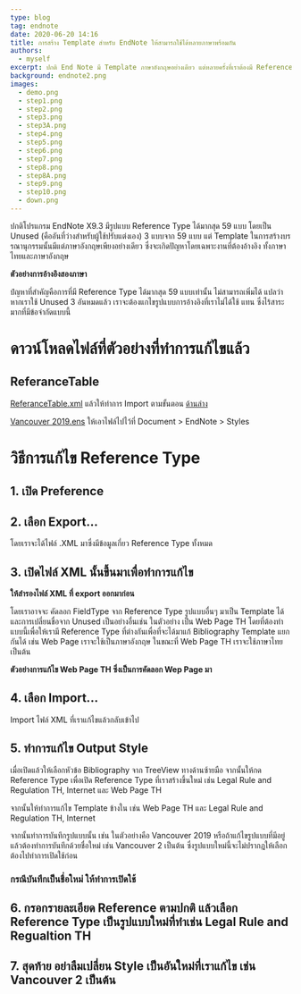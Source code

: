 ```yaml
---
type: blog
tag: endnote
date: 2020-06-20 14:16
title: การสร้าง Template สำหรับ EndNote ให้สามารถใช้ได้หลายภาษาพร้อมกัน
authors: 
  - myself
excerpt: ปกติ End Note มี Template ภาษาอังกฤษอย่างเดียว แต่หลายครั้งที่เราต้องมี Reference ทั้งภาษาไทยและภาษาอังกฤษ
background: endnote2.png
images: 
  - demo.png
  - step1.png
  - step2.png
  - step3.png
  - step3A.png
  - step4.png
  - step5.png
  - step6.png
  - step7.png
  - step8.png
  - step8A.png
  - step9.png
  - step10.png
  - down.png
---
```



ปกติโปรแกรม EndNote X9.3 มีรูปแบบ Reference Type ได้มากสุด 59 แบบ โดยเป็น Unused (คืออันที่ว่างสำหรับผู้ใช้ปรับแต่งเอง) 3 แบบจาก 59 แบบ แต่ Template ในการสร้างบรรณานุกรรมนั้นมีแต่ภาษาอังกฤษเพียงอย่างเดียว ซึ่งจะเกิดปัญหาโดยเฉพาะงานที่ต้องอ้างอิง ทั้งภาษาไทยและภาษาอังกฤษ

**ตัวอย่างการอ้างอิงสองภาษา**

<MDXImage name="demo.png"/>

ปํญหาที่สำคัญคือการที่มี Reference Type ได้มากสุด 59 แบบเท่านั้น ไม่สามารถเพิ่มได้ แปลว่าหากเราใช้ Unused 3 อันหมดแล้ว เราจะต้องแกไขรูปแบบการอ้างอิงที่เราไม่ได้ใช้ แทน ซึ่งไร้สาระมากที่มีข้อจำกัดแบบนี้

# ดาวน์โหลดไฟล์ที่ตัวอย่างที่ทำการแก้ไขแล้ว

## ReferanceTable

[ReferanceTable.xml](/endnote/refTable.xml) แล้วให้ทำการ Import ตามขั้นตอน <a href="#4-%E0%B9%80%E0%B8%A5%E0%B8%B7%E0%B8%AD%E0%B8%81-import">ด้านล่าง</a>

[Vancouver 2019.ens](</endnote/Vancouver 2019.ens>) ให้เอาไฟล์ไปไว้ที่ Document > EndNote > Styles

<MDXImage name="step10.png"/>

# วิธีการแก้ไข Reference Type

## 1. เปิด Preference

<MDXImage name="step1.png"/>

## 2. เลือก Export...

โดยเราจะได้ไฟล์ .XML มาซึ่งมีข้อมูลเกี่ยว Reference Type ทั้งหมด

<MDXImage name="step2.png"/>

## 3. เปิดไฟล์ XML นั้นขึ้นมาเพื่อทำการแก้ไข

**ให้สำรองไฟล์ XML ที่ export ออกมาก่อน**

<MDXImage name="step3.png"/>

โดยเราอาจจะ คัดลอก FieldType จาก Reference Type รูปแบบอื่นๆ มาเป็น Template ได้ และการเปลี่ยนขื่อจาก Unused เป็นอย่างอื่นเช่น ในตัวอย่าง เป็น Web Page TH โดยที่ต้องทำแบบนี้เพื่อให้เรามี Reference Type ที่ต่างกันเพื่อที่จะได้มาแก้ Bibliography Template แยกกันได้ เช่น Web Page เราจะใช้เป็นภาษาอังกฤษ ในขณะที่ Web Page TH เราจะใช้ภาษาไทย เป็นต้น

**ตัวอย่างการแก้ไข Web Page TH ซึ่งเป็นการคัดลอก Wep Page มา**

<MDXImage name="step3A.png"/>

## 4. เลือก Import...

Import ไฟล์ XML ที่เราแก้ไขแล้วกลับเข้าไป

<MDXImage name="step2.png"/>

## 5. ทำการแก้ไข Output Style

<MDXImage name="step4.png"/>

เมื่อเปิดแล้วให้เลือกหัวข้อ Bibliography จาก TreeView ทางด้านซ้ายมือ จากนั้นให้กด Reference Type เพื่อเปิด Reference Type ที่เราสร้างขึ้นใหม่ เช่น Legal Rule and Regulation TH, Internet และ Web Page TH

<MDXImage name="step5.png"/>

จากนั้นให้ทำการแก้ไข Template ข้างใน เช่น Web Page TH และ Legal Rule and Regulation TH, Internet

<MDXImage name="step6.png"/>
<MDXImage name="step7.png"/>

จากนั้นทำการบันทึกรูปแบบนั้น เช่น ในตัวอย่างคือ Vancouver 2019 หรือถ้าแก้ไขรูปแบบที่มีอยู่แล้วต้องทำการบันทึกด้วยชื่อใหม่ เช่น Vancouver 2 เป็นต้น ซึ่งรูปแบบใหม่นี้จะไม่ปรากฎให้เลือก ต้องไปทำการเปิดใช้ก่อน

### กรณีบันทึกเป็นชื่อใหม่ ให้ทำการเปิดใช้

<MDXImage name="step8.png"/>
<MDXImage name="step8A.png"/>


## 6. กรอกรายละเอียด Reference ตามปกติ แล้วเลือก Reference Type เป็นรูปแบบใหม่ที่ทำเช่น Legal Rule and Regualtion TH

<MDXImage name="step9.png"/>

## 7. สุดท้าย อย่าลืมเปลี่ยน Style เป็นอันใหม่ที่เราแก้ไข เช่น Vancouver 2 เป็นต้น

<MDXImage name="step10.png"/>
